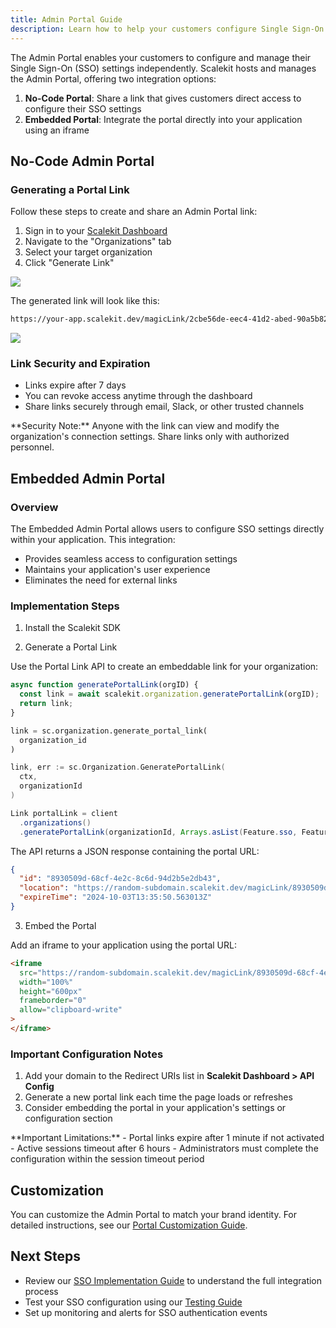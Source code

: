 ```yaml
---
title: Admin Portal Guide
description: Learn how to help your customers configure Single Sign-On using Scalekit's Admin Portal
---
```



The Admin Portal enables your customers to configure and manage their Single Sign-On (SSO) settings independently. Scalekit hosts and manages the Admin Portal, offering two integration options:

1. **No-Code Portal**: Share a link that gives customers direct access to configure their SSO settings
2. **Embedded Portal**: Integrate the portal directly into your application using an iframe

## No-Code Admin Portal

### Generating a Portal Link

Follow these steps to create and share an Admin Portal link:

1. Sign in to your [Scalekit Dashboard](https://app.scalekit.com)
2. Navigate to the "Organizations" tab
3. Select your target organization
4. Click "Generate Link"

![](@/assets/docs/manual/fundamentals/admin-portal/1-admin-portal-v2.png)

The generated link will look like this:

```sh
https://your-app.scalekit.dev/magicLink/2cbe56de-eec4-41d2-abed-90a5b82286c4_p
```

![](@/assets/docs/manual/fundamentals/admin-portal/2-admin-portal-v2.png)

### Link Security and Expiration

- Links expire after 7 days
- You can revoke access anytime through the dashboard
- Share links securely through email, Slack, or other trusted channels

<Aside type="caution">
**Security Note:** Anyone with the link can view and modify the organization's connection settings. Share links only with authorized personnel.
</Aside>

## Embedded Admin Portal

### Overview

The Embedded Admin Portal allows users to configure SSO settings directly within your application. This integration:
- Provides seamless access to configuration settings
- Maintains your application's user experience
- Eliminates the need for external links

### Implementation Steps

1. Install the Scalekit SDK
<InstallSDK />

2. Generate a Portal Link

Use the Portal Link API to create an embeddable link for your organization:

<Tabs>
<TabItem value="nodejs" label="Node.js">

```js
async function generatePortalLink(orgID) {
  const link = await scalekit.organization.generatePortalLink(orgID);
  return link;
}
```

</TabItem>

<TabItem value="python" label="Python">

```python
link = sc.organization.generate_portal_link(
  organization_id
)
```

</TabItem>

<TabItem value="go" label="Golang">

```go
link, err := sc.Organization.GeneratePortalLink(
  ctx,
  organizationId
)
```

</TabItem>

<TabItem value="java" label="Java">

```java
Link portalLink = client
  .organizations()
  .generatePortalLink(organizationId, Arrays.asList(Feature.sso, Feature.dir_sync));
```
</TabItem>
</Tabs>

The API returns a JSON response containing the portal URL:

```json
{
  "id": "8930509d-68cf-4e2c-8c6d-94d2b5e2db43",
  "location": "https://random-subdomain.scalekit.dev/magicLink/8930509d-68cf-4e2c-8c6d-94d2b5e2db43",
  "expireTime": "2024-10-03T13:35:50.563013Z"
}
```

3. Embed the Portal

Add an iframe to your application using the portal URL:

```html
<iframe
  src="https://random-subdomain.scalekit.dev/magicLink/8930509d-68cf-4e2c-8c6d-94d2b5e2db43"
  width="100%"
  height="600px"
  frameborder="0"
  allow="clipboard-write"
>
</iframe>
```

### Important Configuration Notes

1. Add your domain to the Redirect URIs list in **Scalekit Dashboard > API Config**
2. Generate a new portal link each time the page loads or refreshes
3. Consider embedding the portal in your application's settings or configuration section

<Aside type="caution">
**Important Limitations:**
- Portal links expire after 1 minute if not activated
- Active sessions timeout after 6 hours
- Administrators must complete the configuration within the session timeout period
</Aside>

## Customization

You can customize the Admin Portal to match your brand identity. For detailed instructions, see our [Portal Customization Guide](https://example.com).

## Next Steps

- Review our [SSO Implementation Guide](/manual/sso-quickstart/) to understand the full integration process
- Test your SSO configuration using our [Testing Guide](/manual/fundamentals/test-sso-integration)
- Set up monitoring and alerts for SSO authentication events